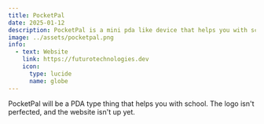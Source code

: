 ```yaml
---
title: PocketPal
date: 2025-01-12
description: PocketPal is a mini pda like device that helps you with school
image: ../assets/pocketpal.png
info:
  - text: Website
    link: https://futurotechnologies.dev
    icon:
      type: lucide
      name: globe
---
```


PocketPal will be a PDA type thing that helps you with school. The logo isn't perfected, and the website isn't up yet.